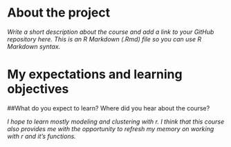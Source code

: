 
# About the project

*Write a short description about the course and add a link to your GitHub repository here. This is an R Markdown (.Rmd) file so you can use R Markdown syntax.*

# My expectations and learning objectives

##What do you expect to learn? Where did you hear about the course?

*I hope to learn mostly modeling and clustering with r. I think that this course also provides me with the opportunity to refresh my memory on working with r and it's functions.*